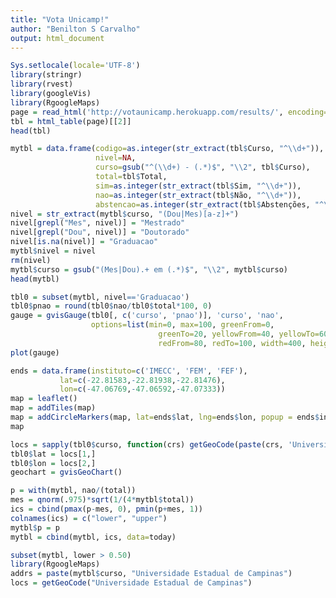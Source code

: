 ```yaml
---
title: "Vota Unicamp!"
author: "Benilton S Carvalho"
output: html_document
---
```


```r
Sys.setlocale(locale='UTF-8')
library(stringr)
library(rvest)
library(googleVis)
library(RgoogleMaps)
page = read_html('http://votaunicamp.herokuapp.com/results/', encoding='UTF-8')
tbl = html_table(page)[[2]]
head(tbl)
```

```r
mytbl = data.frame(codigo=as.integer(str_extract(tbl$Curso, "^\\d+")),
                   nivel=NA,
                   curso=gsub("^(\\d+) - (.*)$", "\\2", tbl$Curso),
                   total=tbl$Total,
                   sim=as.integer(str_extract(tbl$Sim, "^\\d+")),
                   nao=as.integer(str_extract(tbl$Não, "^\\d+")),
                   abstencao=as.integer(str_extract(tbl$Abstenções, "^\\d+")))
nivel = str_extract(mytbl$curso, "(Dou|Mes)[a-z]+")
nivel[grepl("Mes", nivel)] = "Mestrado"
nivel[grepl("Dou", nivel)] = "Doutorado"
nivel[is.na(nivel)] = "Graduacao"
mytbl$nivel = nivel
rm(nivel)
mytbl$curso = gsub("(Mes|Dou).+ em (.*)$", "\\2", mytbl$curso)
head(mytbl)
```

```r
tbl0 = subset(mytbl, nivel=='Graduacao')
tbl0$pnao = round(tbl0$nao/tbl0$total*100, 0)
gauge = gvisGauge(tbl0[, c('curso', 'pnao')], 'curso', 'nao',
                  options=list(min=0, max=100, greenFrom=0,
                                 greenTo=20, yellowFrom=40, yellowTo=60,
                                 redFrom=80, redTo=100, width=400, height=300))
plot(gauge)
```

```r
ends = data.frame(instituto=c('IMECC', 'FEM', 'FEF'),
           lat=c(-22.81583,-22.81938,-22.81476),
           lon=c(-47.06769,-47.06592,-47.07333))
map = leaflet()
map = addTiles(map)
map = addCircleMarkers(map, lat=ends$lat, lng=ends$lon, popup = ends$instituto)
map
```

```r
locs = sapply(tbl0$curso, function(crs) getGeoCode(paste(crs, 'Universidade Estadual de Campinas')))
tbl0$lat = locs[1,]
tbl0$lon = locs[2,]
geochart = gvisGeoChart()
```

```r
p = with(mytbl, nao/(total))
mes = qnorm(.975)*sqrt(1/(4*mytbl$total))
ics = cbind(pmax(p-mes, 0), pmin(p+mes, 1))
colnames(ics) = c("lower", "upper")
mytbl$p = p
mytbl = cbind(mytbl, ics, data=today)
```

```r
subset(mytbl, lower > 0.50)
library(RgoogleMaps)
addrs = paste(mytbl$curso, "Universidade Estadual de Campinas")
locs = getGeoCode("Universidade Estadual de Campinas")
```
